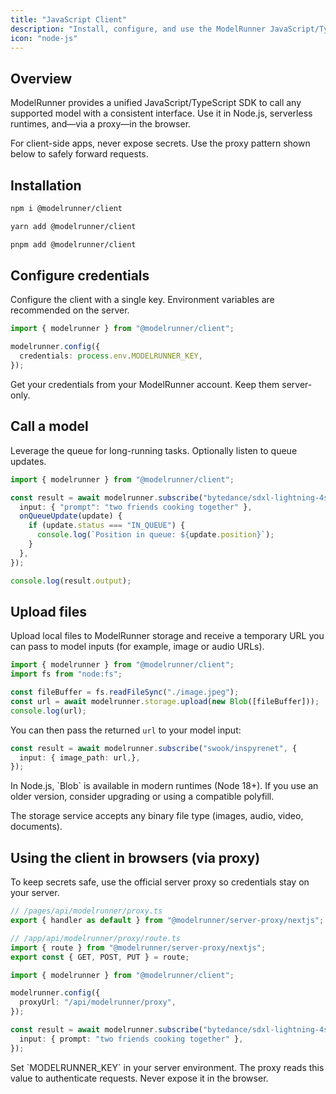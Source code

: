 ```yaml
---
title: "JavaScript Client"
description: "Install, configure, and use the ModelRunner JavaScript/TypeScript SDK."
icon: "node-js"
---
```


## Overview

ModelRunner provides a unified JavaScript/TypeScript SDK to call any supported model with a consistent interface. Use it in Node.js, serverless runtimes, and—via a proxy—in the browser.

<Callout>
For client-side apps, never expose secrets. Use the proxy pattern shown below to safely forward requests.
</Callout>

## Installation

<CodeGroup>

```bash npm
npm i @modelrunner/client
```

```bash yarn
yarn add @modelrunner/client
```

```bash pnpm
pnpm add @modelrunner/client
```

</CodeGroup>

## Configure credentials

Configure the client with a single key. Environment variables are recommended on the server.

```ts
import { modelrunner } from "@modelrunner/client";

modelrunner.config({
  credentials: process.env.MODELRUNNER_KEY,
});
```

<Tip>
Get your credentials from your ModelRunner account. Keep them server-only.
</Tip>


## Call a model

Leverage the queue for long-running tasks. Optionally listen to queue updates.

```ts
import { modelrunner } from "@modelrunner/client";

const result = await modelrunner.subscribe("bytedance/sdxl-lightning-4step", {
  input: { "prompt": "two friends cooking together" },
  onQueueUpdate(update) {
    if (update.status === "IN_QUEUE") {
      console.log(`Position in queue: ${update.position}`);
    }
  },
});

console.log(result.output);
```



## Upload files

Upload local files to ModelRunner storage and receive a temporary URL you can pass to model inputs (for example, image or audio URLs).

<CodeGroup>

```ts Node.js (ESM)
import { modelrunner } from "@modelrunner/client";
import fs from "node:fs";

const fileBuffer = fs.readFileSync("./image.jpeg");
const url = await modelrunner.storage.upload(new Blob([fileBuffer]));
console.log(url);
```

</CodeGroup>

You can then pass the returned `url` to your model input:

```ts
const result = await modelrunner.subscribe("swook/inspyrenet", {
  input: { image_path: url,},
});
```

<Tip>
In Node.js, `Blob` is available in modern runtimes (Node 18+). If you use an older version, consider upgrading or using a compatible polyfill.

The storage service accepts any binary file type (images, audio, video, documents).
</Tip>


## Using the client in browsers (via proxy)

To keep secrets safe, use the official server proxy so credentials stay on your server.

<CodeGroup>

```ts server (Next.js Page Router)
// /pages/api/modelrunner/proxy.ts
export { handler as default } from "@modelrunner/server-proxy/nextjs";
```

```ts server (Next.js App Router)
// /app/api/modelrunner/proxy/route.ts
import { route } from "@modelrunner/server-proxy/nextjs";
export const { GET, POST, PUT } = route;
```

```ts client (Frontend)
import { modelrunner } from "@modelrunner/client";

modelrunner.config({
  proxyUrl: "/api/modelrunner/proxy",
});

const result = await modelrunner.subscribe("bytedance/sdxl-lightning-4step", {
  input: { prompt: "two friends cooking together" },
});
```

</CodeGroup>

<Warning>
Set `MODELRUNNER_KEY` in your server environment. The proxy reads this value to authenticate requests. Never expose it in the browser.
</Warning>



